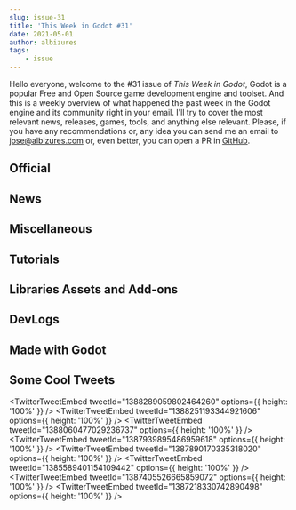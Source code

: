 ```yaml
---
slug: issue-31
title: 'This Week in Godot #31'
date: 2021-05-01
author: albizures
tags:
	- issue
---
```


Hello everyone, welcome to the #31 issue of _This Week in Godot_, Godot is a popular Free and Open Source game development engine and toolset. And this is a weekly overview of what happened the past week in the Godot engine and its community right in your email. I'll try to cover the most relevant news, releases, games, tools, and anything else relevant. Please, if you have any recommendations or, any idea you can send me an email to jose@albizures.com or, even better, you can open a PR in [GitHub](https://github.com/albizures/ThisWeekInGodot).

## Official

<Card
	author="Godot Engine"
	link="https://youtu.be/vG5vxVcgZmM"
	label="Godot Live Q&A with engine developers – April 2021"
	description="April 2021’s live Q&A with core developers of Godot Engine! Tune in to a chat with core developers answering questions from Patreon supporters and from the li..."
	publisher="YouTube"
	icon="https://www.youtube.com/s/desktop/3a84d4c0/img/favicon_144.png"
	cover="https://i.ytimg.com/vi/vG5vxVcgZmM/maxresdefault.jpg"
	date="2021-04-29T00:00:00.000Z"
/>

## News

<Card
	author="gotm.io"
	link="https://gotm.io/jam/gotm-jam"
	label="Gotm.io Jam #4 ($100 Prizes)"
	description="Play free games instantly on any device."
	publisher="gotm.io"
	icon="https://gotm.io/icons/icon-512x512.png?v=3bcf1e44fdc2e6003d542d862e4856a7"
	cover="https://gotm.io/static/icon2-512-304dc669be0a8a6681e15dea6db83746.png"
	date="2021-04-30T12:30:14.000Z"
/>

<Card
	author="Valentin Lemière"
	link="https://community.haxe.org/t/haxe-godot-externs-updated-for-godot-3-3/2990"
	label="Haxe Godot externs - Updated for Godot 3.3"
	description="I’ve just released an update on my Haxe externs for the Godot game engine to support the 3.3.0 version."
	publisher="Haxe Community"
	icon="https://community.haxe.org/uploads/default/optimized/1X/1ec70f7b4dcddeb09d1d09440de5bb2530f4957a_2_180x180.png"
	cover="https://community.haxe.org/uploads/default/original/1X/6f43c594828df00125c10a5a89df995731ddaa5c.png"
	date="2021-04-25T12:30:14.000Z"
/>

## Miscellaneous

<Card
	author="Whimfoome"
	link="https://youtu.be/yl77gOIh5KA"
	label="First look at godot 4 new ui"
	description="Let’s have a look at Godot 4’s New Editor UI!Custom theme"
	publisher="YouTube"
	icon="https://www.youtube.com/s/desktop/3a84d4c0/img/favicon_144.png"
	cover="https://i.ytimg.com/vi/yl77gOIh5KA/maxresdefault.jpg"
	date="2021-04-29T00:00:00.000Z"
/>

<Card
	author="Rungeon"
	link="https://youtu.be/olIURUEPAPY"
	label="GODOT Challange I convert Gamemaker gamejam submission in ONE HOUR"
	description=""
	publisher="YouTube"
	icon="https://www.youtube.com/s/desktop/3a84d4c0/img/favicon_144.png"
	cover="https://i.ytimg.com/vi/olIURUEPAPY/maxresdefault.jpg"
	date="2021-04-28T00:00:00.000Z"
/>

<Card
	author="Feniks Gamedev and Devlogs"
	link="https://youtu.be/W57gldTHQ64"
	label="Should you use Godot 3.3 - Godot review is it good for beginners?"
	description="Check the links for more details.In this video I am discussing Godot engine, state of Godot development and community to help you decide if Godot is worth a ..."
	publisher="YouTube"
	icon="https://www.youtube.com/s/desktop/3a84d4c0/img/favicon_144.png"
	cover="https://i.ytimg.com/vi/W57gldTHQ64/maxresdefault.jpg"
	date="2021-04-26T00:00:00.000Z"
/>

<Card
	author="PlayWithFurcifer"
	link="https://youtu.be/y6hROZh0NvY"
	label="Is Godot 4.0 a Big Deal?"
	description="Godot 4.0 brings many new features, but how large will its impact be? In this video, we look at some trends concerning the engine’s future.0:00 - Intro0:24 -..."
	publisher="YouTube"
	icon="https://www.youtube.com/s/desktop/3a84d4c0/img/favicon_144.png"
	cover="https://i.ytimg.com/vi/y6hROZh0NvY/maxresdefault.jpg"
	date="2021-04-25T00:00:00.000Z"
/>

<Card
	author="xen"
	link="https://youtu.be/ApLPj8TSwzI"
	label="Making 3 games in 30/45/60 minutes (Godot)"
	description=""
	publisher="YouTube"
	icon="https://www.youtube.com/s/desktop/3a84d4c0/img/favicon_144.png"
	cover="https://i.ytimg.com/vi/ApLPj8TSwzI/maxresdefault.jpg"
	date="2021-04-25T00:00:00.000Z"
/>

## Tutorials

<Card
	author="Red Cube Gamedev"
	link="https://youtu.be/qzlSSlTsWR0"
	label="How to make an endless game under 10 minutes in Godot"
	description="In this video I will show you how to create a game that never ends in only 10 minutes. If you have any questions just ask I will answer every single one. The..."
	publisher="YouTube"
	icon="https://www.youtube.com/s/desktop/3a84d4c0/img/favicon_144.png"
	cover="https://i.ytimg.com/vi/qzlSSlTsWR0/maxresdefault.jpg"
	date="2021-04-18T00:00:00.000Z"
/>

<Card
	author="Rungeon"
	link="https://youtu.be/k0dL-9Pj2DI"
	label="GODOT Terraira-like series(Part1) Procedual Level Generation"
	description=""
	publisher="YouTube"
	icon="https://www.youtube.com/s/desktop/3a84d4c0/img/favicon_144.png"
	cover="https://i.ytimg.com/vi/k0dL-9Pj2DI/maxresdefault.jpg"
	date="2021-04-29T00:00:00.000Z"
/>

<Card
	author="ByteSeb"
	link="https://youtu.be/HkKdlJN57_k"
	label="Character Customization Tutorial for Godot | Part 1"
	description="Due to the good feedback on my first devlog, I decided to bring you this tutorial series replicating what I showed on that video (Character Customization sys..."
	publisher="YouTube"
	icon="https://www.youtube.com/s/desktop/3a84d4c0/img/favicon_144.png"
	cover="https://i.ytimg.com/vi/HkKdlJN57_k/maxresdefault.jpg"
	date="2021-04-29T00:00:00.000Z"
/>

<Card
	author="jmbiv"
	link="https://youtu.be/VcI22IKoT_E"
	label="How to Transition Between Scenes in Godot (Building a Level Switcher #2)"
	description="In this video you’ll learn how to make a transition animation between two scenes in Godot by building off the level switcher we made in part 1."
	publisher="YouTube"
	icon="https://www.youtube.com/s/desktop/3a84d4c0/img/favicon_144.png"
	cover="https://i.ytimg.com/vi/VcI22IKoT_E/maxresdefault.jpg"
	date="2021-04-29T00:00:00.000Z"
/>

<Card
	author="Game Code Samurai"
	link="https://youtu.be/WNtrMzdU1lU"
	label="Custom 2D Platformer Physics In Godot (Part 2 - Jumping and Exact Movement)"
	description="Hi, Welcome to part 2 of this series on how to create custom physics for your 2D platformer.I made this series on how to create a customized 2D platformer ph..."
	publisher="YouTube"
	icon="https://www.youtube.com/s/desktop/3a84d4c0/img/favicon_144.png"
	cover="https://i.ytimg.com/vi/WNtrMzdU1lU/maxresdefault.jpg"
	date="2021-04-27T00:00:00.000Z"
/>

<Card
	author="John Ivess"
	link="https://youtu.be/RBvK5lQJHAs"
	label="Adding a Projectile (Combat Essentials in Godot | P4)"
	description="In this episode of the Combat Essentials course, we’ll cover adding projectiles, specifically the player’s throwable dagger."
	publisher="YouTube"
	icon="https://www.youtube.com/s/desktop/3a84d4c0/img/favicon_144.png"
	cover="https://i.ytimg.com/vi/RBvK5lQJHAs/maxresdefault.jpg"
	date="2021-04-28T00:00:00.000Z"
/>

<Card
	author="NAD LABS"
	link="https://youtu.be/F3Jwhuf6iDY"
	label="GDscript and Godot Basics"
	description="Just a quick video explaining the basics in Godot"
	publisher="YouTube"
	icon="https://www.youtube.com/s/desktop/3a84d4c0/img/favicon_144.png"
	cover="https://i.ytimg.com/vi/F3Jwhuf6iDY/maxresdefault.jpg"
	date="2021-04-28T00:00:00.000Z"
/>

<Card
	author="Andrea Catania"
	link="https://youtu.be/ZjwmqCcVT2E"
	label="First person camera with ECS - Godex #1"
	description="This video I’m going to show how to create a first person camera using entity component system. "
	publisher="YouTube"
	icon="https://www.youtube.com/s/desktop/3a84d4c0/img/favicon_144.png"
	cover="https://i.ytimg.com/vi/ZjwmqCcVT2E/maxresdefault.jpg"
	date="2021-04-28T00:00:00.000Z"
/>

<Card
	author="NAD LABS"
	link="https://youtu.be/JDVnt8cSwcw"
	label="Signals Actually Understood in Godot"
	description="Just a video explaining how to connect signals in Godot."
	publisher="YouTube"
	icon="https://www.youtube.com/s/desktop/3a84d4c0/img/favicon_144.png"
	cover="https://i.ytimg.com/vi/JDVnt8cSwcw/maxresdefault.jpg"
	date="2021-04-27T00:00:00.000Z"
/>

<Card
	author="jmbiv"
	link="https://youtu.be/N9yx1ZET-o4"
	label="Player Inventory and Picking Up Items (Godot Retro Text Adventure Tutorial #11)"
	description="In this tutorial, you will create a player inventory and also implement the player’s ability to pick up items from a room in our retro text adventure game in..."
	publisher="YouTube"
	icon="https://www.youtube.com/s/desktop/3a84d4c0/img/favicon_144.png"
	cover="https://i.ytimg.com/vi/N9yx1ZET-o4/maxresdefault.jpg"
	date="2021-04-26T00:00:00.000Z"
/>

<Card
	author="Emilio"
	link="https://youtu.be/sYjgDIgD7AY"
	label="Getting Started With Dialogic"
	description=""
	publisher="YouTube"
	icon="https://www.youtube.com/s/desktop/3a84d4c0/img/favicon_144.png"
	cover="https://i.ytimg.com/vi/sYjgDIgD7AY/maxresdefault.jpg"
	date="2021-04-25T00:00:00.000Z"
/>

<Card
	author="BitBirdy"
	link="https://youtu.be/tHEr7x5Un9c"
	label="How to Create a Hurtbox with Flash Hit Effect + Invincible Blinking in Godot"
	description="This Godot Engine tutorial is going to show you how to create a reusable hurtbox that includes an effect common in a lot of games."
	publisher="YouTube"
	icon="https://www.youtube.com/s/desktop/3a84d4c0/img/favicon_144.png"
	cover="https://i.ytimg.com/vi/tHEr7x5Un9c/maxresdefault.jpg"
	date="2021-04-25T00:00:00.000Z"
/>

<Card
	author="Game Development Center"
	link="https://youtu.be/DkJ2jYl-ESw"
	label="Godot 3D Particles Introduction | Arcane Bolt | Godot Particles Series #1"
	description="In this Godot tutorial, I will teach you about 3d particles in Godot."
	publisher="YouTube"
	icon="https://www.youtube.com/s/desktop/3a84d4c0/img/favicon_144.png"
	cover="https://i.ytimg.com/vi/DkJ2jYl-ESw/maxresdefault.jpg"
	date="2021-04-25T00:00:00.000Z"
/>

<Card
	author="Arkeve"
	link="https://youtu.be/wkNvqmAvtpo"
	label="Make a Pokemon Game in Godot - Grass & Water Tilesets (#3)"
	description="Tutorial series on how to make game like Pokémon in Godot."
	publisher="YouTube"
	icon="https://www.youtube.com/s/desktop/3a84d4c0/img/favicon_144.png"
	cover="https://i.ytimg.com/vi/wkNvqmAvtpo/maxresdefault.jpg"
	date="2021-04-24T00:00:00.000Z"
/>

<Card
	author="NAD LABS"
	link="https://youtu.be/To2CsTberho"
	label="How to use Navigation2D on a Tilemap in Godot"
	description="Just a video explaining how to use Navigation 2D in Godot."
	publisher="YouTube"
	icon="https://www.youtube.com/s/desktop/3a84d4c0/img/favicon_144.png"
	cover="https://i.ytimg.com/vi/To2CsTberho/maxresdefault.jpg"
	date="2021-04-24T00:00:00.000Z"
/>

<Card
	author="MrEliptik"
	link="https://youtu.be/FQwaKJL7LdA"
	label="Recreating the Instagram UI in Godot"
	description="In this video, I’m recreating the Instagram UI in Godot!"
	publisher="YouTube"
	icon="https://www.youtube.com/s/desktop/3a84d4c0/img/favicon_144.png"
	cover="https://i.ytimg.com/vi/FQwaKJL7LdA/maxresdefault.jpg"
	date="2021-04-30T00:00:00.000Z"
/>

<Card
	author="Gawe Game"
	link="https://youtu.be/10XB1orIPkI"
	label="Yuk Gawe Game Platformer 2D, Bagian #5: Zona Jatuh, Lari Cepat & Signal #belajar​ #godotengine"
	description="#belajar​ #godotengine​ #gamedev​ #platformer​ #gawegame​Terimakasih sudah terus menonton ya :)Video ke-5 dari seri tutorial pembuatan game platformer 2D den..."
	publisher="YouTube"
	icon="https://www.youtube.com/s/desktop/3a84d4c0/img/favicon_144.png"
	cover="https://i.ytimg.com/vi/10XB1orIPkI/maxresdefault.jpg"
	date="2021-04-24T00:00:00.000Z"
/>

## Libraries Assets and Add-ons

<Card
	author="mberkdemir"
	link="https://github.com/mberkdemir/godot-casesimulator"
	label="Godot Engine Case Simulator Description"
	description="CS:GO like case opening project made with Godot Engine."
	publisher="GitHub"
	icon="https://github.com/windows-tile.png"
	cover="https://opengraph.githubassets.com/09e510deb08efce45e8d32e5c2e0cfd093428cb0ca552ea6b858eab3a7f88cba/mberkdemir/godot-casesimulator"
	date="2021-05-01T17:22:58.912Z"
/>

<Card
	author="KaizarNike"
	link="https://perons.itch.io/godot-crt-shader"
	label="Godot CRT Shader by perons"
	description="A simple Godot shader that simulates CRT Displays"
	publisher="itch.io"
	icon="https://img.itch.zone/aW1nLzMyODUyMzUucG5n/32x32%23/MvnCRi.png"
	cover="https://img.itch.zone/aW1nLzMyODUyMzUucG5n/original/PGdg6C.png"
	date="2020-06-19T17:23:00.152Z"
/>

<Card
	author="r3tr0_dev"
	link="https://godotshaders.com/shader/earthbound-like-battle-background-shader-w-scroll-effect-and-palette-cycling/"
	label="Earthbound-like battle background shader w/scroll effect and palette cycling - Godot Shaders"
	description="INTRODUCTION This shader is inspired by the battle backgrounds of..."
	publisher="Godot Shaders"
	icon="https://godotshaders.com/wp-content/uploads/2021/01/favicon.png"
	cover="https://godotshaders.com/wp-content/uploads/2021/01/3.gif"
	date="2021-04-26T12:18:14.000Z"
/>

<Card
	author="mreliptik"
	link="https://godotshaders.com/shader/loading-effect-color-over-grayscale/"
	label="Loading effect (color over grayscale) - Godot Shaders"
	description="This is a loading effect shader inspired by the download..."
	publisher="Godot Shaders"
	icon="https://godotshaders.com/wp-content/uploads/2021/01/favicon.png"
	cover="https://godotshaders.com/wp-content/uploads/2021/01/loading_shader.jpg"
	date="2021-04-30T17:13:52.000Z"
/>

## DevLogs

<Card
	author="Cooks"
	link="https://youtu.be/paGO6kzq3IM"
	label="Godot Devlog #2 - enemy’s!? bullets?!"
	description="Ay yo we can shoot now you are suppose to destroy stuff omg poggy"
	publisher="YouTube"
	icon="https://www.youtube.com/s/desktop/3a84d4c0/img/favicon_144.png"
	cover="https://i.ytimg.com/vi/paGO6kzq3IM/maxresdefault.jpg"
	date="2021-04-30T00:00:00.000Z"
/>

<Card
	author="hippo1639"
	link="https://youtu.be/7XS6WiQ8g9k"
	label="Ideas and Inspirations - Devlog 0 || Etheldia: Parasomnia Tower"
	description="Etheldia: Parasomnia Tower is a tactical turn based monster taming RPG currently in early development."
	publisher="YouTube"
	icon="https://www.youtube.com/s/desktop/3a84d4c0/img/favicon_144.png"
	cover="https://i.ytimg.com/vi/7XS6WiQ8g9k/maxresdefault.jpg"
	date="2021-04-30T00:00:00.000Z"
/>

<Card
	author="Snopek Games"
	link="https://youtu.be/LvpBb14cv3A"
	label="Devlog #6: Launching Retro Tank Party on Steam in 6 weeks (6th week and postmortem)"
	description="In order to celebrate my birthday, I’m taking a game jam game I made back in 2019 (Retro Tank Party), fixing it up, and releasing it as a commercial game on ..."
	publisher="YouTube"
	icon="https://www.youtube.com/s/desktop/3a84d4c0/img/favicon_144.png"
	cover="https://i.ytimg.com/vi/LvpBb14cv3A/maxresdefault.jpg"
	date="2021-04-29T00:00:00.000Z"
/>

<Card
	author="Checkov Stuff"
	link="https://youtu.be/goi8HblxJ1I"
	label="Finally Going Underwater"
	description="Now we can go in and out of the water."
	publisher="YouTube"
	icon="https://www.youtube.com/s/desktop/3a84d4c0/img/favicon_144.png"
	cover="https://i.ytimg.com/vi/goi8HblxJ1I/maxresdefault.jpg"
	date="2021-04-28T00:00:00.000Z"
/>

<Card
	author="assasin gamer"
	link="https://youtu.be/uNRUj-8pXao"
	label="SoulBound Devlog_2"
	description="Hello Everyone! my name is Justin and I make games for fun. In my third devlog I talk about the state of the game, enemy design, progress made on the story ..."
	publisher="YouTube"
	icon="https://www.youtube.com/s/desktop/3a84d4c0/img/favicon_144.png"
	cover="https://i.ytimg.com/vi/uNRUj-8pXao/hqdefault.jpg"
	date="2021-04-28T00:00:00.000Z"
/>

<Card
	author="TheBuffED"
	link="https://youtu.be/Sk2f2gPFH80"
	label="I added scripting to a game so players can write code and automate things"
	description="A game where you write code, I feel like there’s not enough of them. I love the concept and want to explore the possibilities."
	publisher="YouTube"
	icon="https://www.youtube.com/s/desktop/3a84d4c0/img/favicon_144.png"
	cover="https://i.ytimg.com/vi/Sk2f2gPFH80/maxresdefault.jpg"
	date="2021-04-27T00:00:00.000Z"
/>

<Card
	author="Nesi"
	link="https://youtu.be/dESANlQ3AEs"
	label="Making a Dog Fight Game | Infinite Sky Devlog #1"
	description=""
	publisher="YouTube"
	icon="https://www.youtube.com/s/desktop/3a84d4c0/img/favicon_144.png"
	cover="https://i.ytimg.com/vi/dESANlQ3AEs/maxresdefault.jpg"
	date="2021-04-26T00:00:00.000Z"
/>

<Card
	author="mizpah93"
	link="https://youtu.be/6d0XNKf710s"
	label="NEW GUNS GO PEW PEW - Indie Game Devlog 08"
	description="Indie Game Devlog 08Another game development devlog! New weapons or guns and I use Godot Engine to code the indie game and Aseprite for..."
	publisher="YouTube"
	icon="https://www.youtube.com/s/desktop/3a84d4c0/img/favicon_144.png"
	cover="https://i.ytimg.com/vi/6d0XNKf710s/maxresdefault.jpg"
	date="2021-04-25T00:00:00.000Z"
/>

<Card
	author="This Is Vini"
	link="https://youtu.be/DfsT0IHw_XA"
	label="Approaching non-linear progression - Far Star Game Devlog #11"
	description="Whether you are working on a Metroidvania or a non-linear game, you may face the same challenges I had when coming up with a good flow for your game."
	publisher="YouTube"
	icon="https://www.youtube.com/s/desktop/3a84d4c0/img/favicon_144.png"
	cover="https://i.ytimg.com/vi/DfsT0IHw_XA/maxresdefault.jpg"
	date="2021-04-28T00:00:00.000Z"
/>

## Made with Godot

<Card
	author="Nokzen"
	link="https://youtu.be/QhoaBv30pes"
	label="Rot:Purge - Alpha Demo Gameplay"
	description=""
	publisher="YouTube"
	icon="https://www.youtube.com/s/desktop/3a84d4c0/img/favicon_144.png"
	cover="https://i.ytimg.com/vi/QhoaBv30pes/maxresdefault.jpg"
	date="2018-01-16T00:00:00.000Z"
/>

<Card
	author="gustavorubo"
	link="https://gustavorubo.itch.io/rotas"
	label="Rotas"
	description="A puzzle game about connecting dots"
	publisher="itch.io"
	icon="https://img.itch.zone/aW1nLzU2NDI0MjMucG5n/32x32%23/0PBDcD.png"
	cover="https://img.itch.zone/aW1nLzU2NDI0MjMucG5n/original/hRB3CM.png"
	date="2021-04-30T17:23:10.225Z"
/>

<Card
	author="bippinbits"
	link="https://bippinbits.itch.io/dome-romantik"
	label="Dome Romantik"
	description="Prospect. Upgrade. Survive."
	publisher="itch.io"
	icon="https://img.itch.zone/aW1nLzU4MDcwNTIuZ2lm/32x32%23m/IjQ9cj.gif"
	cover="https://img.itch.zone/aW1nLzU4MDcwNTIuZ2lm/original/PJvv0y.gif"
	date="2021-05-01T04:23:12.171Z"
/>

<Card
	author="astralgrandma"
	link="https://youtu.be/Pyctqtwqq_A"
	label="satryn - trailer"
	description="a chaotic, infinite, twin stick shooty"
	publisher="YouTube"
	icon="https://www.youtube.com/s/desktop/3a84d4c0/img/favicon_144.png"
	cover="https://i.ytimg.com/vi/Pyctqtwqq_A/maxresdefault.jpg"
	date="2021-04-25T00:00:00.000Z"
/>

<Card
	author="Lunatic Games"
	link="https://lunatic-games.itch.io/egress"
	label="Egress"
	description="Countless hackers have tried their hand at cracking this hard drive."
	publisher="itch.io"
	icon="https://img.itch.zone/aW1nLzU3OTE3OTQucG5n/32x32%23/mwQCnj.png"
	cover="https://img.itch.zone/aW1nLzU3OTQzNTMucG5n/original/YHO5Ti.png"
	date="2021-04-27T17:23:14.237Z"
/>

<Card
	author="Arc Gaming"
	link="https://play.google.com/store/apps/details?id=com.labrats.arcgaming"
	label="LabRats"
	description="Navigate your rat through levels of obstacles, in a lab of a mad genius cat"
	publisher="Google Play"
	icon="https://www.gstatic.com/android/market_images/web/favicon_v2.ico"
	cover="https://play-lh.googleusercontent.com/20synByCUSM_QnKLH5gFOYZep7sQPzb_NOQxTb3lmS7LUEFsgSpUE097Rvv7sfeswyw"
/>

<Card
	author="Manoman017"
	link="https://manoman017.itch.io/golem"
	label="Golem"
	description="Top-Down Bullet Hell with a twist"
	publisher="itch.io"
	icon="https://img.itch.zone/aW1nLzU3OTEzOTAucG5n/32x32%23/t%2BWgiz.png"
	cover="https://img.itch.zone/aW1nLzU3OTEzOTAucG5n/original/NxxzuX.png"
	date="2021-04-29T17:23:16.265Z"
/>

<Card
	author="Infinimaker"
	link="https://infinimaker.itch.io/infinihell"
	label="Infinihell"
	description="An infinite bullet hell"
	publisher="itch.io"
	icon="https://img.itch.zone/aW1nLzU3MDY2MjgucG5n/32x32%23/k5y0Uh.png"
	cover="https://img.itch.zone/aW1nLzU3MDY2MjgucG5n/original/WuFuQi.png"
	date="2021-04-20T17:23:17.546Z"
/>

<Card
	author="Unsteady Yeti Games"
	link="https://youtu.be/O_6qE06ta-Y"
	label="Just Jump Launch Trailer"
	description="Just Jump is a 2D physics-based action platformer."
	publisher="YouTube"
	icon="https://www.youtube.com/s/desktop/3a84d4c0/img/favicon_144.png"
	cover="https://i.ytimg.com/vi/O_6qE06ta-Y/maxresdefault.jpg"
	date="2021-04-25T00:00:00.000Z"
/>

<Card
	author="Warkus"
	link="https://warrrkus.itch.io/oceanwork"
	label="Oceanwork"
	description="A short PS1 styled survival game"
	publisher="itch.io"
	icon="https://img.itch.zone/aW1nLzU3OTMyMjMucG5n/32x32%23/mNMBBc.png"
	cover="https://img.itch.zone/aW1nLzU3OTMyMjMucG5n/original/D3Rf%2BR.png"
	date="2021-04-29T17:23:19.759Z"
/>

<Card
	author="Matthew"
	link="https://www.kickstarter.com/projects/tsundown/the-feathered-serpent"
	label="The Feathered Serpent"
	description="A 2D Action-Platformer"
	publisher="Kickstarter"
	icon="https://a.kickstarter.com/assets/touch-icon-192x192-710ace6840055401ec231c1d86ce7312c56bb510fad8b775229b0ce73d0054c5.png"
	cover="https://ksr-ugc.imgix.net/assets/032/979/898/fafddd5a1cc17f6c09c569f4cef310a2_original.png?ixlib=rb-2.1.0&crop=faces&w=1552&h=873&fit=crop&v=1617397406&auto=format&frame=1&q=92&s=50b9f1fe53811d5ed0f5e94e2fb3d7e6"
	date="2021-09-01T00:00:00.000Z"
/>

<Card
	author="Moraguma"
	link="https://moraguma.itch.io/soulchain"
	label="SOULCHAIN"
	description="Precision platformer about using your soul as a grappling hook"
	publisher="itch.io"
	icon="https://img.itch.zone/aW1nLzU3Njk1NzkucG5n/32x32%23/lYmoaM.png"
	cover="https://img.itch.zone/aW1nLzU3Njk1NzkucG5n/original/NNJXdf.png"
	date="2021-04-29T17:23:22.430Z"
/>

<Card
	author="Wolf Peach Games"
	link="https://wolfpeachgames.itch.io/ringtail"
	label="Ringtail (alpha)"
	description="A small game where you need to learn to communicate with other animals to learn about the world and find your way!"
	publisher="itch.io"
	icon="https://img.itch.zone/aW1nLzU1MDk0MTAuZ2lm/32x32%23m/G0uF76.gif"
	cover="https://img.itch.zone/aW1nLzU1MDk0MTAuZ2lm/original/JRg%2Bvz.gif"
	date="2021-04-11T17:23:24.167Z"
/>

<Card
	author="fortythreesam"
	link="https://fortythreesam.itch.io/upset-crab"
	label="Upset Crab"
	description="Play as a crab with a long sword that wants to take over this dungeon"
	publisher="itch.io"
	icon="https://img.itch.zone/aW1nLzU3NzM5MDgucG5n/32x32%23/lY2Y%2FF.png"
	cover="https://img.itch.zone/aW1nLzU3ODIyOTYuZ2lm/original/Mxhs1G.gif"
	date="2021-04-30T20:23:25.271Z"
/>

<Card
	author="CyrolisDev"
	link="https://chimyx.itch.io/ariel-cleanomancer"
	label="Ariel Cleanomancer and the Eldritch"
	description="Ariel has to vacuum the basements of a weird-ass hotel to become a certified cleanomancer."
	publisher="itch.io"
	icon="https://img.itch.zone/aW1nLzU4MzI1NDkucG5n/32x32%23/TLFwuE.png"
	cover="https://img.itch.zone/aW1nLzU4MzI1NDkucG5n/original/cqs5Nd.png"
	date="2021-04-27T17:23:26.565Z"
/>

## Some Cool Tweets

<TwitterTweetEmbed tweetId="1388289059802464260" options={{ height: '100%' }} />
<TwitterTweetEmbed tweetId="1388251193344921606" options={{ height: '100%' }} />
<TwitterTweetEmbed tweetId="1388060477029236737" options={{ height: '100%' }} />
<TwitterTweetEmbed tweetId="1387939895486959618" options={{ height: '100%' }} />
<TwitterTweetEmbed tweetId="1387890170335318020" options={{ height: '100%' }} />
<TwitterTweetEmbed tweetId="1385589401154109442" options={{ height: '100%' }} />
<TwitterTweetEmbed tweetId="1387405526665859072" options={{ height: '100%' }} />
<TwitterTweetEmbed tweetId="1387218330742890498" options={{ height: '100%' }} />
